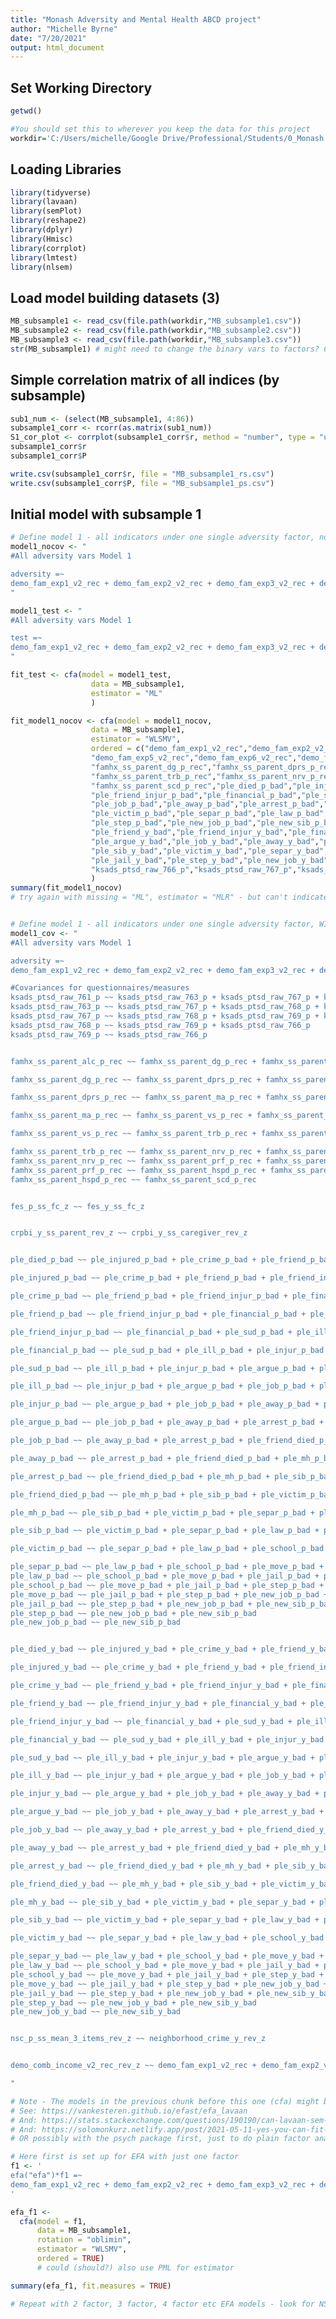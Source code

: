 ```yaml
---
title: "Monash Adversity and Mental Health ABCD project"
author: "Michelle Byrne"
date: "7/20/2021"
output: html_document
---
```


## Set Working Directory
```r
getwd()

#You should set this to wherever you keep the data for this project 
workdir='C:/Users/michelle/Google Drive/Professional/Students/0_Monash Students/Chrysa Tsiapas/' 
```

## Loading Libraries

```r
library(tidyverse)
library(lavaan)
library(semPlot)
library(reshape2)
library(dplyr)
library(Hmisc)
library(corrplot)
library(lmtest)
library(nlsem)
```

## Load model building datasets (3)
```r
MB_subsample1 <- read_csv(file.path(workdir,"MB_subsample1.csv"))
MB_subsample2 <- read_csv(file.path(workdir,"MB_subsample2.csv"))
MB_subsample3 <- read_csv(file.path(workdir,"MB_subsample3.csv"))
str(MB_subsample1) # might need to change the binary vars to factors? Check what lavaan needs
```

## Simple correlation matrix of all indices (by subsample)
```r
sub1_num <- (select(MB_subsample1, 4:86))
subsample1_corr <- rcorr(as.matrix(sub1_num))
S1_cor_plot <- corrplot(subsample1_corr$r, method = "number", type = "upper", order = "original", tl.col = "black", tl.srt = 45, tl.cex = .7, number.cex = .7, diag = FALSE)
subsample1_corr$r
subsample1_corr$P

write.csv(subsample1_corr$r, file = "MB_subsample1_rs.csv")
write.csv(subsample1_corr$P, file = "MB_subsample1_ps.csv")
```


## Initial model with subsample 1
            

```r
# Define model 1 - all indicators under one single adversity factor, no covariances. Do things load on nicely to one predefined factor?
model1_nocov <- "
#All adversity vars Model 1

adversity =~ 
demo_fam_exp1_v2_rec + demo_fam_exp2_v2_rec + demo_fam_exp3_v2_rec + demo_fam_exp4_v2_rec + demo_fam_exp5_v2_rec + demo_fam_exp6_v2_rec + demo_fam_exp7_v2_rec + 	famhx_ss_parent_alc_p_rec + famhx_ss_parent_dg_p_rec + famhx_ss_parent_dprs_p_rec + 	famhx_ss_parent_ma_p_rec + famhx_ss_parent_vs_p_rec + famhx_ss_parent_trb_p_rec + 	famhx_ss_parent_nrv_p_rec + famhx_ss_parent_prf_p_rec + famhx_ss_parent_hspd_p_rec + 	famhx_ss_parent_scd_p_rec + ple_died_p_bad + ple_injured_p_bad + ple_crime_p_bad + 	ple_friend_p_bad + ple_friend_injur_p_bad + ple_financial_p_bad + ple_sud_p_bad + 	ple_ill_p_bad + ple_injur_p_bad + ple_argue_p_bad + ple_job_p_bad + ple_away_p_bad + 	ple_arrest_p_bad + ple_friend_died_p_bad + ple_mh_p_bad + ple_sib_p_bad + ple_victim_p_bad + ple_separ_p_bad + ple_law_p_bad + ple_school_p_bad + ple_move_p_bad + ple_jail_p_bad + 	ple_step_p_bad + ple_new_job_p_bad + ple_new_sib_p_bad + ple_died_y_bad + ple_injured_y_bad + ple_crime_y_bad + ple_friend_y_bad + ple_friend_injur_y_bad + ple_financial_y_bad + 	ple_sud_y_bad + ple_ill_y_bad + ple_injur_y_bad + ple_argue_y_bad + ple_job_y_bad + 	ple_away_y_bad + ple_arrest_y_bad + ple_friend_died_y_bad + ple_mh_y_bad + ple_sib_y_bad + 	ple_victim_y_bad + ple_separ_y_bad + ple_law_y_bad + ple_school_y_bad + ple_move_y_bad + 	ple_jail_y_bad + ple_step_y_bad + ple_new_job_y_bad + ple_new_sib_y_bad + ksads_ptsd_raw_761_p + ksads_ptsd_raw_763_p + ksads_ptsd_raw_766_p + ksads_ptsd_raw_767_p + ksads_ptsd_raw_768_p + ksads_ptsd_raw_769_p + asr_scr_totprob_t_z + fes_p_ss_fc_z + 	fes_y_ss_fc_z + crpbi_y_ss_parent_rev_z + crpbi_y_ss_caregiver_rev_z + pmq_y_ss_mean_rev_z + srpf_y_ss_ses_rev_Z + nsc_p_ss_mean_3_items_rev_Z + neighborhood_crime_y_rev_Z + 	demo_comb_income_v2_rec_rev_Z
"

model1_test <- "
#All adversity vars Model 1

test =~ 
demo_fam_exp1_v2_rec + demo_fam_exp2_v2_rec + demo_fam_exp3_v2_rec + demo_fam_exp4_v2_rec + demo_fam_exp5_v2_rec + demo_fam_exp6_v2_rec + demo_fam_exp7_v2_rec + 	famhx_ss_parent_alc_p_rec + famhx_ss_parent_dg_p_rec + famhx_ss_parent_dprs_p_rec + 	famhx_ss_parent_ma_p_rec + famhx_ss_parent_vs_p_rec + famhx_ss_parent_trb_p_rec + 	famhx_ss_parent_nrv_p_rec + famhx_ss_parent_prf_p_rec + famhx_ss_parent_hspd_p_rec + 	famhx_ss_parent_scd_p_rec 
"

fit_test <- cfa(model = model1_test, 
                  data = MB_subsample1,
                  estimator = "ML"
                  )

fit_model1_nocov <- cfa(model = model1_nocov, 
                  data = MB_subsample1,
                  estimator = "WLSMV",
                  ordered = c("demo_fam_exp1_v2_rec","demo_fam_exp2_v2_rec","demo_fam_exp3_v2_rec","demo_fam_exp4_v2_rec",
                  "demo_fam_exp5_v2_rec","demo_fam_exp6_v2_rec","demo_fam_exp7_v2_rec","famhx_ss_parent_alc_p_rec",
                  "famhx_ss_parent_dg_p_rec","famhx_ss_parent_dprs_p_rec","famhx_ss_parent_ma_p_rec","famhx_ss_parent_vs_p_rec",
                  "famhx_ss_parent_trb_p_rec","famhx_ss_parent_nrv_p_rec","famhx_ss_parent_prf_p_rec","famhx_ss_parent_hspd_p_rec",
                  "famhx_ss_parent_scd_p_rec","ple_died_p_bad","ple_injured_p_bad","ple_crime_p_bad","ple_friend_p_bad",
                  "ple_friend_injur_p_bad","ple_financial_p_bad","ple_sud_p_bad","ple_ill_p_bad","ple_injur_p_bad","ple_argue_p_bad",
                  "ple_job_p_bad","ple_away_p_bad","ple_arrest_p_bad","ple_friend_died_p_bad","ple_mh_p_bad","ple_sib_p_bad",
                  "ple_victim_p_bad","ple_separ_p_bad","ple_law_p_bad","ple_school_p_bad","ple_move_p_bad","ple_jail_p_bad",
                  "ple_step_p_bad","ple_new_job_p_bad","ple_new_sib_p_bad","ple_died_y_bad","ple_injured_y_bad","ple_crime_y_bad",
                  "ple_friend_y_bad","ple_friend_injur_y_bad","ple_financial_y_bad","ple_sud_y_bad","ple_ill_y_bad","ple_injur_y_bad",
                  "ple_argue_y_bad","ple_job_y_bad","ple_away_y_bad","ple_arrest_y_bad","ple_friend_died_y_bad","ple_mh_y_bad",
                  "ple_sib_y_bad","ple_victim_y_bad","ple_separ_y_bad","ple_law_y_bad","ple_school_y_bad","ple_move_y_bad",
                  "ple_jail_y_bad","ple_step_y_bad","ple_new_job_y_bad","ple_new_sib_y_bad","ksads_ptsd_raw_761_p","ksads_ptsd_raw_763_p",
                  "ksads_ptsd_raw_766_p","ksads_ptsd_raw_767_p","ksads_ptsd_raw_768_p","ksads_ptsd_raw_769_p")
                  )
summary(fit_model1_nocov)
# try again with missing = "ML", estimator = "MLR" - but can't indicate any ordered this way.


# Define model 1 - all indicators under one single adversity factor, WITH covariances. If nocov model didn't work, does adding measurement tool covariances fix it?
model1_cov <- "
#All adversity vars Model 1

adversity =~ 
demo_fam_exp1_v2_rec + demo_fam_exp2_v2_rec + demo_fam_exp3_v2_rec + demo_fam_exp4_v2_rec + demo_fam_exp5_v2_rec + demo_fam_exp6_v2_rec + demo_fam_exp7_v2_rec + 	famhx_ss_parent_alc_p_rec + famhx_ss_parent_dg_p_rec + famhx_ss_parent_dprs_p_rec + 	famhx_ss_parent_ma_p_rec + famhx_ss_parent_vs_p_rec + famhx_ss_parent_trb_p_rec + 	famhx_ss_parent_nrv_p_rec + famhx_ss_parent_prf_p_rec + famhx_ss_parent_hspd_p_rec + 	famhx_ss_parent_scd_p_rec + ple_died_p_bad + ple_injured_p_bad + ple_crime_p_bad + 	ple_friend_p_bad + ple_friend_injur_p_bad + ple_financial_p_bad + ple_sud_p_bad + 	ple_ill_p_bad + ple_injur_p_bad + ple_argue_p_bad + ple_job_p_bad + ple_away_p_bad + 	ple_arrest_p_bad + ple_friend_died_p_bad + ple_mh_p_bad + ple_sib_p_bad + ple_victim_p_bad + ple_separ_p_bad + ple_law_p_bad + ple_school_p_bad + ple_move_p_bad + ple_jail_p_bad + 	ple_step_p_bad + ple_new_job_p_bad + ple_new_sib_p_bad + ple_died_y_bad + ple_injured_y_bad + ple_crime_y_bad + ple_friend_y_bad + ple_friend_injur_y_bad + ple_financial_y_bad + 	ple_sud_y_bad + ple_ill_y_bad + ple_injur_y_bad + ple_argue_y_bad + ple_job_y_bad + 	ple_away_y_bad + ple_arrest_y_bad + ple_friend_died_y_bad + ple_mh_y_bad + ple_sib_y_bad + 	ple_victim_y_bad + ple_separ_y_bad + ple_law_y_bad + ple_school_y_bad + ple_move_y_bad + 	ple_jail_y_bad + ple_step_y_bad + ple_new_job_y_bad + ple_new_sib_y_bad + ksads_ptsd_raw_761_p + ksads_ptsd_raw_763_p + ksads_ptsd_raw_766_p + ksads_ptsd_raw_767_p + ksads_ptsd_raw_768_p + ksads_ptsd_raw_769_p + asr_scr_totprob_t_z + fes_p_ss_fc_z + 	fes_y_ss_fc_z + crpbi_y_ss_parent_rev_z + crpbi_y_ss_caregiver_rev_z + pmq_y_ss_mean_rev_z + srpf_y_ss_ses_rev_Z + nsc_p_ss_mean_3_items_rev_Z + neighborhood_crime_y_rev_Z + 	demo_comb_income_v2_rec_rev_Z

#Covariances for questionnaires/measures
ksads_ptsd_raw_761_p ~~ ksads_ptsd_raw_763_p + ksads_ptsd_raw_767_p + ksads_ptsd_raw_768_p +  ksads_ptsd_raw_769_p + ksads_ptsd_raw_766_p
ksads_ptsd_raw_763_p ~~ ksads_ptsd_raw_767_p + ksads_ptsd_raw_768_p + ksads_ptsd_raw_769_p +  ksads_ptsd_raw_766_p
ksads_ptsd_raw_767_p ~~ ksads_ptsd_raw_768_p + ksads_ptsd_raw_769_p + ksads_ptsd_raw_766_p
ksads_ptsd_raw_768_p ~~ ksads_ptsd_raw_769_p + ksads_ptsd_raw_766_p
ksads_ptsd_raw_769_p ~~ ksads_ptsd_raw_766_p


famhx_ss_parent_alc_p_rec ~~ famhx_ss_parent_dg_p_rec + famhx_ss_parent_dprs_p_rec + famhx_ss_parent_ma_p_rec + famhx_ss_parent_vs_p_rec + famhx_ss_parent_trb_p_rec + famhx_ss_parent_nrv_p_rec + famhx_ss_parent_prf_p_rec + famhx_ss_parent_hspd_p_rec + famhx_ss_parent_scd_p_rec

famhx_ss_parent_dg_p_rec ~~ famhx_ss_parent_dprs_p_rec + famhx_ss_parent_ma_p_rec + famhx_ss_parent_vs_p_rec + famhx_ss_parent_trb_p_rec + famhx_ss_parent_nrv_p_rec + famhx_ss_parent_prf_p_rec + famhx_ss_parent_hspd_p_rec + famhx_ss_parent_scd_p_rec

famhx_ss_parent_dprs_p_rec ~~ famhx_ss_parent_ma_p_rec + famhx_ss_parent_vs_p_rec + famhx_ss_parent_trb_p_rec + famhx_ss_parent_nrv_p_rec + famhx_ss_parent_prf_p_rec + famhx_ss_parent_hspd_p_rec + famhx_ss_parent_scd_p_rec

famhx_ss_parent_ma_p_rec ~~ famhx_ss_parent_vs_p_rec + famhx_ss_parent_trb_p_rec + famhx_ss_parent_nrv_p_rec + famhx_ss_parent_prf_p_rec + famhx_ss_parent_hspd_p_rec + famhx_ss_parent_scd_p_rec

famhx_ss_parent_vs_p_rec ~~ famhx_ss_parent_trb_p_rec + famhx_ss_parent_nrv_p_rec + famhx_ss_parent_prf_p_rec + famhx_ss_parent_hspd_p_rec + famhx_ss_parent_scd_p_rec

famhx_ss_parent_trb_p_rec ~~ famhx_ss_parent_nrv_p_rec + famhx_ss_parent_prf_p_rec + famhx_ss_parent_hspd_p_rec + famhx_ss_parent_scd_p_rec
famhx_ss_parent_nrv_p_rec ~~ famhx_ss_parent_prf_p_rec + famhx_ss_parent_hspd_p_rec + famhx_ss_parent_scd_p_rec
famhx_ss_parent_prf_p_rec ~~ famhx_ss_parent_hspd_p_rec + famhx_ss_parent_scd_p_rec
famhx_ss_parent_hspd_p_rec ~~ famhx_ss_parent_scd_p_rec


fes_p_ss_fc_z ~~ fes_y_ss_fc_z


crpbi_y_ss_parent_rev_z ~~ crpbi_y_ss_caregiver_rev_z


ple_died_p_bad ~~ ple_injured_p_bad + ple_crime_p_bad + ple_friend_p_bad + ple_friend_injur_p_bad + ple_financial_p_bad + ple_sud_p_bad + ple_ill_p_bad + ple_injur_p_bad + ple_argue_p_bad + ple_job_p_bad + ple_away_p_bad + ple_arrest_p_bad + ple_friend_died_p_bad + ple_mh_p_bad + ple_sib_p_bad + ple_victim_p_bad + ple_separ_p_bad + ple_law_p_bad + ple_school_p_bad + ple_move_p_bad + ple_jail_p_bad + ple_step_p_bad + ple_new_job_p_bad + ple_new_sib_p_bad

ple_injured_p_bad ~~ ple_crime_p_bad + ple_friend_p_bad + ple_friend_injur_p_bad + ple_financial_p_bad + ple_sud_p_bad + ple_ill_p_bad + ple_injur_p_bad + ple_argue_p_bad + ple_job_p_bad + ple_away_p_bad + ple_arrest_p_bad + ple_friend_died_p_bad + ple_mh_p_bad + ple_sib_p_bad + ple_victim_p_bad + ple_separ_p_bad + ple_law_p_bad + ple_school_p_bad + ple_move_p_bad + ple_jail_p_bad + ple_step_p_bad + ple_new_job_p_bad + ple_new_sib_p_bad

ple_crime_p_bad ~~ ple_friend_p_bad + ple_friend_injur_p_bad + ple_financial_p_bad + ple_sud_p_bad + ple_ill_p_bad + ple_injur_p_bad + ple_argue_p_bad + ple_job_p_bad + ple_away_p_bad + ple_arrest_p_bad + ple_friend_died_p_bad + ple_mh_p_bad + ple_sib_p_bad + ple_victim_p_bad + ple_separ_p_bad + ple_law_p_bad + ple_school_p_bad + ple_move_p_bad + ple_jail_p_bad + ple_step_p_bad + ple_new_job_p_bad + ple_new_sib_p_bad

ple_friend_p_bad ~~ ple_friend_injur_p_bad + ple_financial_p_bad + ple_sud_p_bad + ple_ill_p_bad + ple_injur_p_bad + ple_argue_p_bad + ple_job_p_bad + ple_away_p_bad + ple_arrest_p_bad + ple_friend_died_p_bad + ple_mh_p_bad + ple_sib_p_bad + ple_victim_p_bad + ple_separ_p_bad + ple_law_p_bad + ple_school_p_bad + ple_move_p_bad + ple_jail_p_bad + ple_step_p_bad + ple_new_job_p_bad + ple_new_sib_p_bad

ple_friend_injur_p_bad ~~ ple_financial_p_bad + ple_sud_p_bad + ple_ill_p_bad + ple_injur_p_bad + ple_argue_p_bad + ple_job_p_bad + ple_away_p_bad + ple_arrest_p_bad + ple_friend_died_p_bad + ple_mh_p_bad + ple_sib_p_bad + ple_victim_p_bad + ple_separ_p_bad + ple_law_p_bad + ple_school_p_bad + ple_move_p_bad + ple_jail_p_bad + ple_step_p_bad + ple_new_job_p_bad + ple_new_sib_p_bad

ple_financial_p_bad ~~ ple_sud_p_bad + ple_ill_p_bad + ple_injur_p_bad + ple_argue_p_bad + ple_job_p_bad + ple_away_p_bad + ple_arrest_p_bad + ple_friend_died_p_bad + ple_mh_p_bad + ple_sib_p_bad + ple_victim_p_bad + ple_separ_p_bad + ple_law_p_bad + ple_school_p_bad + ple_move_p_bad + ple_jail_p_bad + ple_step_p_bad + ple_new_job_p_bad + ple_new_sib_p_bad

ple_sud_p_bad ~~ ple_ill_p_bad + ple_injur_p_bad + ple_argue_p_bad + ple_job_p_bad + ple_away_p_bad + ple_arrest_p_bad + ple_friend_died_p_bad + ple_mh_p_bad + ple_sib_p_bad + ple_victim_p_bad + ple_separ_p_bad + ple_law_p_bad + ple_school_p_bad + ple_move_p_bad + ple_jail_p_bad + ple_step_p_bad + ple_new_job_p_bad + ple_new_sib_p_bad

ple_ill_p_bad ~~ ple_injur_p_bad + ple_argue_p_bad + ple_job_p_bad + ple_away_p_bad + ple_arrest_p_bad + ple_friend_died_p_bad + ple_mh_p_bad + ple_sib_p_bad + ple_victim_p_bad + ple_separ_p_bad + ple_law_p_bad + ple_school_p_bad + ple_move_p_bad + ple_jail_p_bad + ple_step_p_bad + ple_new_job_p_bad + ple_new_sib_p_bad

ple_injur_p_bad ~~ ple_argue_p_bad + ple_job_p_bad + ple_away_p_bad + ple_arrest_p_bad + ple_friend_died_p_bad + ple_mh_p_bad + ple_sib_p_bad + ple_victim_p_bad + ple_separ_p_bad + ple_law_p_bad + ple_school_p_bad + ple_move_p_bad + ple_jail_p_bad + ple_step_p_bad + ple_new_job_p_bad + ple_new_sib_p_bad

ple_argue_p_bad ~~ ple_job_p_bad + ple_away_p_bad + ple_arrest_p_bad + ple_friend_died_p_bad + ple_mh_p_bad + ple_sib_p_bad + ple_victim_p_bad + ple_separ_p_bad + ple_law_p_bad + ple_school_p_bad + ple_move_p_bad + ple_jail_p_bad + ple_step_p_bad + ple_new_job_p_bad + ple_new_sib_p_bad

ple_job_p_bad ~~ ple_away_p_bad + ple_arrest_p_bad + ple_friend_died_p_bad + ple_mh_p_bad + ple_sib_p_bad + ple_victim_p_bad + ple_separ_p_bad + ple_law_p_bad + ple_school_p_bad + ple_move_p_bad + ple_jail_p_bad + ple_step_p_bad + ple_new_job_p_bad + ple_new_sib_p_bad

ple_away_p_bad ~~ ple_arrest_p_bad + ple_friend_died_p_bad + ple_mh_p_bad + ple_sib_p_bad + ple_victim_p_bad + ple_separ_p_bad + ple_law_p_bad + ple_school_p_bad + ple_move_p_bad + ple_jail_p_bad + ple_step_p_bad + ple_new_job_p_bad + ple_new_sib_p_bad

ple_arrest_p_bad ~~ ple_friend_died_p_bad + ple_mh_p_bad + ple_sib_p_bad + ple_victim_p_bad + ple_separ_p_bad + ple_law_p_bad + ple_school_p_bad + ple_move_p_bad + ple_jail_p_bad + ple_step_p_bad + ple_new_job_p_bad + ple_new_sib_p_bad

ple_friend_died_p_bad ~~ ple_mh_p_bad + ple_sib_p_bad + ple_victim_p_bad + ple_separ_p_bad + ple_law_p_bad + ple_school_p_bad + ple_move_p_bad + ple_jail_p_bad + ple_step_p_bad + ple_new_job_p_bad + ple_new_sib_p_bad

ple_mh_p_bad ~~ ple_sib_p_bad + ple_victim_p_bad + ple_separ_p_bad + ple_law_p_bad + ple_school_p_bad + ple_move_p_bad + ple_jail_p_bad + ple_step_p_bad + ple_new_job_p_bad + ple_new_sib_p_bad

ple_sib_p_bad ~~ ple_victim_p_bad + ple_separ_p_bad + ple_law_p_bad + ple_school_p_bad + ple_move_p_bad + ple_jail_p_bad + ple_step_p_bad + ple_new_job_p_bad + ple_new_sib_p_bad

ple_victim_p_bad ~~ ple_separ_p_bad + ple_law_p_bad + ple_school_p_bad + ple_move_p_bad + ple_jail_p_bad + ple_step_p_bad + ple_new_job_p_bad + ple_new_sib_p_bad

ple_separ_p_bad ~~ ple_law_p_bad + ple_school_p_bad + ple_move_p_bad + ple_jail_p_bad + ple_step_p_bad + ple_new_job_p_bad + ple_new_sib_p_bad
ple_law_p_bad ~~ ple_school_p_bad + ple_move_p_bad + ple_jail_p_bad + ple_step_p_bad + ple_new_job_p_bad + ple_new_sib_p_bad
ple_school_p_bad ~~ ple_move_p_bad + ple_jail_p_bad + ple_step_p_bad + ple_new_job_p_bad + ple_new_sib_p_bad
ple_move_p_bad ~~ ple_jail_p_bad + ple_step_p_bad + ple_new_job_p_bad + ple_new_sib_p_bad
ple_jail_p_bad ~~ ple_step_p_bad + ple_new_job_p_bad + ple_new_sib_p_bad
ple_step_p_bad ~~ ple_new_job_p_bad + ple_new_sib_p_bad
ple_new_job_p_bad ~~ ple_new_sib_p_bad


ple_died_y_bad ~~ ple_injured_y_bad + ple_crime_y_bad + ple_friend_y_bad + ple_friend_injur_y_bad + ple_financial_y_bad + ple_sud_y_bad + ple_ill_y_bad + ple_injur_y_bad + ple_argue_y_bad + ple_job_y_bad + ple_away_y_bad + ple_arrest_y_bad + ple_friend_died_y_bad + ple_mh_y_bad + ple_sib_y_bad + ple_victim_y_bad + ple_separ_y_bad + ple_law_y_bad + ple_school_y_bad + ple_move_y_bad + ple_jail_y_bad + ple_step_y_bad + ple_new_job_y_bad + ple_new_sib_y_bad

ple_injured_y_bad ~~ ple_crime_y_bad + ple_friend_y_bad + ple_friend_injur_y_bad + ple_financial_y_bad + ple_sud_y_bad + ple_ill_y_bad + ple_injur_y_bad + ple_argue_y_bad + ple_job_y_bad + ple_away_y_bad + ple_arrest_y_bad + ple_friend_died_y_bad + ple_mh_y_bad + ple_sib_y_bad + ple_victim_y_bad + ple_separ_y_bad + ple_law_y_bad + ple_school_y_bad + ple_move_y_bad + ple_jail_y_bad + ple_step_y_bad + ple_new_job_y_bad + ple_new_sib_y_bad

ple_crime_y_bad ~~ ple_friend_y_bad + ple_friend_injur_y_bad + ple_financial_y_bad + ple_sud_y_bad + ple_ill_y_bad + ple_injur_y_bad + ple_argue_y_bad + ple_job_y_bad + ple_away_y_bad + ple_arrest_y_bad + ple_friend_died_y_bad + ple_mh_y_bad + ple_sib_y_bad + ple_victim_y_bad + ple_separ_y_bad + ple_law_y_bad + ple_school_y_bad + ple_move_y_bad + ple_jail_y_bad + ple_step_y_bad + ple_new_job_y_bad + ple_new_sib_y_bad

ple_friend_y_bad ~~ ple_friend_injur_y_bad + ple_financial_y_bad + ple_sud_y_bad + ple_ill_y_bad + ple_injur_y_bad + ple_argue_y_bad + ple_job_y_bad + ple_away_y_bad + ple_arrest_y_bad + ple_friend_died_y_bad + ple_mh_y_bad + ple_sib_y_bad + ple_victim_y_bad + ple_separ_y_bad + ple_law_y_bad + ple_school_y_bad + ple_move_y_bad + ple_jail_y_bad + ple_step_y_bad + ple_new_job_y_bad + ple_new_sib_y_bad

ple_friend_injur_y_bad ~~ ple_financial_y_bad + ple_sud_y_bad + ple_ill_y_bad + ple_injur_y_bad + ple_argue_y_bad + ple_job_y_bad + ple_away_y_bad + ple_arrest_y_bad + ple_friend_died_y_bad + ple_mh_y_bad + ple_sib_y_bad + ple_victim_y_bad + ple_separ_y_bad + ple_law_y_bad + ple_school_y_bad + ple_move_y_bad + ple_jail_y_bad + ple_step_y_bad + ple_new_job_y_bad + ple_new_sib_y_bad

ple_financial_y_bad ~~ ple_sud_y_bad + ple_ill_y_bad + ple_injur_y_bad + ple_argue_y_bad + ple_job_y_bad + ple_away_y_bad + ple_arrest_y_bad + ple_friend_died_y_bad + ple_mh_y_bad + ple_sib_y_bad + ple_victim_y_bad + ple_separ_y_bad + ple_law_y_bad + ple_school_y_bad + ple_move_y_bad + ple_jail_y_bad + ple_step_y_bad + ple_new_job_y_bad + ple_new_sib_y_bad

ple_sud_y_bad ~~ ple_ill_y_bad + ple_injur_y_bad + ple_argue_y_bad + ple_job_y_bad + ple_away_y_bad + ple_arrest_y_bad + ple_friend_died_y_bad + ple_mh_y_bad + ple_sib_y_bad + ple_victim_y_bad + ple_separ_y_bad + ple_law_y_bad + ple_school_y_bad + ple_move_y_bad + ple_jail_y_bad + ple_step_y_bad + ple_new_job_y_bad + ple_new_sib_y_bad

ple_ill_y_bad ~~ ple_injur_y_bad + ple_argue_y_bad + ple_job_y_bad + ple_away_y_bad + ple_arrest_y_bad + ple_friend_died_y_bad + ple_mh_y_bad + ple_sib_y_bad + ple_victim_y_bad + ple_separ_y_bad + ple_law_y_bad + ple_school_y_bad + ple_move_y_bad + ple_jail_y_bad + ple_step_y_bad + ple_new_job_y_bad + ple_new_sib_y_bad

ple_injur_y_bad ~~ ple_argue_y_bad + ple_job_y_bad + ple_away_y_bad + ple_arrest_y_bad + ple_friend_died_y_bad + ple_mh_y_bad + ple_sib_y_bad + ple_victim_y_bad + ple_separ_y_bad + ple_law_y_bad + ple_school_y_bad + ple_move_y_bad + ple_jail_y_bad + ple_step_y_bad + ple_new_job_y_bad + ple_new_sib_y_bad

ple_argue_y_bad ~~ ple_job_y_bad + ple_away_y_bad + ple_arrest_y_bad + ple_friend_died_y_bad + ple_mh_y_bad + ple_sib_y_bad + ple_victim_y_bad + ple_separ_y_bad + ple_law_y_bad + ple_school_y_bad + ple_move_y_bad + ple_jail_y_bad + ple_step_y_bad + ple_new_job_y_bad + ple_new_sib_y_bad

ple_job_y_bad ~~ ple_away_y_bad + ple_arrest_y_bad + ple_friend_died_y_bad + ple_mh_y_bad + ple_sib_y_bad + ple_victim_y_bad + ple_separ_y_bad + ple_law_y_bad + ple_school_y_bad + ple_move_y_bad + ple_jail_y_bad + ple_step_y_bad + ple_new_job_y_bad + ple_new_sib_y_bad

ple_away_y_bad ~~ ple_arrest_y_bad + ple_friend_died_y_bad + ple_mh_y_bad + ple_sib_y_bad + ple_victim_y_bad + ple_separ_y_bad + ple_law_y_bad + ple_school_y_bad + ple_move_y_bad + ple_jail_y_bad + ple_step_y_bad + ple_new_job_y_bad + ple_new_sib_y_bad

ple_arrest_y_bad ~~ ple_friend_died_y_bad + ple_mh_y_bad + ple_sib_y_bad + ple_victim_y_bad + ple_separ_y_bad + ple_law_y_bad + ple_school_y_bad + ple_move_y_bad + ple_jail_y_bad + ple_step_y_bad + ple_new_job_y_bad + ple_new_sib_y_bad

ple_friend_died_y_bad ~~ ple_mh_y_bad + ple_sib_y_bad + ple_victim_y_bad + ple_separ_y_bad + ple_law_y_bad + ple_school_y_bad + ple_move_y_bad + ple_jail_y_bad + ple_step_y_bad + ple_new_job_y_bad + ple_new_sib_y_bad

ple_mh_y_bad ~~ ple_sib_y_bad + ple_victim_y_bad + ple_separ_y_bad + ple_law_y_bad + ple_school_y_bad + ple_move_y_bad + ple_jail_y_bad + ple_step_y_bad + ple_new_job_y_bad + ple_new_sib_y_bad

ple_sib_y_bad ~~ ple_victim_y_bad + ple_separ_y_bad + ple_law_y_bad + ple_school_y_bad + ple_move_y_bad + ple_jail_y_bad + ple_step_y_bad + ple_new_job_y_bad + ple_new_sib_y_bad

ple_victim_y_bad ~~ ple_separ_y_bad + ple_law_y_bad + ple_school_y_bad + ple_move_y_bad + ple_jail_y_bad + ple_step_y_bad + ple_new_job_y_bad + ple_new_sib_y_bad

ple_separ_y_bad ~~ ple_law_y_bad + ple_school_y_bad + ple_move_y_bad + ple_jail_y_bad + ple_step_y_bad + ple_new_job_y_bad + ple_new_sib_y_bad
ple_law_y_bad ~~ ple_school_y_bad + ple_move_y_bad + ple_jail_y_bad + ple_step_y_bad + ple_new_job_y_bad + ple_new_sib_y_bad
ple_school_y_bad ~~ ple_move_y_bad + ple_jail_y_bad + ple_step_y_bad + ple_new_job_y_bad + ple_new_sib_y_bad
ple_move_y_bad ~~ ple_jail_y_bad + ple_step_y_bad + ple_new_job_y_bad + ple_new_sib_y_bad
ple_jail_y_bad ~~ ple_step_y_bad + ple_new_job_y_bad + ple_new_sib_y_bad
ple_step_y_bad ~~ ple_new_job_y_bad + ple_new_sib_y_bad
ple_new_job_y_bad ~~ ple_new_sib_y_bad


nsc_p_ss_mean_3_items_rev_z ~~ neighborhood_crime_y_rev_z


demo_comb_income_v2_rec_rev_z ~~ demo_fam_exp1_v2_rec + demo_fam_exp2_v2_rec + demo_fam_exp3_v2_rec + demo_fam_exp4_v2_rec + demo_fam_exp5_v2_rec + demo_fam_exp6_v2_rec + demo_fam_exp7_v2_rec

"
```

```r
# Note - The models in the previous chunk before this one (cfa) might be considered CFA if we're trying to fit all indicators onto one predefined adversity var. We may need to set up an EFA beforehand (or if things don't clearly load onto one factor) a bit differently, as in this chunk.
# See: https://vankesteren.github.io/efast/efa_lavaan 
# And: https://stats.stackexchange.com/questions/190190/can-lavaan-sem-cfa-be-used-to-do-factor-analysis-like-factanal-efa
# And: https://solomonkurz.netlify.app/post/2021-05-11-yes-you-can-fit-an-exploratory-factor-analysis-with-lavaan/
# OR possibly with the psych package first, just to do plain factor analysis (so don't constrain/pre-decide the number of factors?)

# Here first is set up for EFA with just one factor
f1 <- '
efa("efa")*f1 =~ 
demo_fam_exp1_v2_rec + demo_fam_exp2_v2_rec + demo_fam_exp3_v2_rec + demo_fam_exp4_v2_rec + demo_fam_exp5_v2_rec + demo_fam_exp6_v2_rec + demo_fam_exp7_v2_rec + 	famhx_ss_parent_alc_p_rec + famhx_ss_parent_dg_p_rec + famhx_ss_parent_dprs_p_rec + 	famhx_ss_parent_ma_p_rec + famhx_ss_parent_vs_p_rec + famhx_ss_parent_trb_p_rec + famhx_ss_parent_nrv_p_rec + famhx_ss_parent_prf_p_rec + famhx_ss_parent_hspd_p_rec + 	famhx_ss_parent_scd_p_rec + ple_died_p_bad + ple_injured_p_bad + ple_crime_p_bad + 	ple_friend_p_bad + ple_friend_injur_p_bad + ple_financial_p_bad + ple_sud_p_bad + 	ple_ill_p_bad + ple_injur_p_bad + ple_argue_p_bad + ple_job_p_bad + ple_away_p_bad + 	ple_arrest_p_bad + ple_friend_died_p_bad + ple_mh_p_bad + ple_sib_p_bad + ple_victim_p_bad + ple_separ_p_bad + ple_law_p_bad + ple_school_p_bad + ple_move_p_bad + ple_jail_p_bad + 	ple_step_p_bad + ple_new_job_p_bad + ple_new_sib_p_bad + ple_died_y_bad + ple_injured_y_bad + ple_crime_y_bad + ple_friend_y_bad + ple_friend_injur_y_bad + ple_financial_y_bad + 	ple_sud_y_bad + ple_ill_y_bad + ple_injur_y_bad + ple_argue_y_bad + ple_job_y_bad + 	ple_away_y_bad + ple_arrest_y_bad + ple_friend_died_y_bad + ple_mh_y_bad + ple_sib_y_bad + 	ple_victim_y_bad + ple_separ_y_bad + ple_law_y_bad + ple_school_y_bad + ple_move_y_bad + 	ple_jail_y_bad + ple_step_y_bad + ple_new_job_y_bad + ple_new_sib_y_bad + ksads_ptsd_raw_761_p + ksads_ptsd_raw_763_p + ksads_ptsd_raw_766_p + ksads_ptsd_raw_767_p + ksads_ptsd_raw_768_p + ksads_ptsd_raw_769_p + asr_scr_totprob_t_z + fes_p_ss_fc_z + fes_y_ss_fc_z + crpbi_y_ss_parent_rev_z + crpbi_y_ss_caregiver_rev_z + pmq_y_ss_mean_rev_z + srpf_y_ss_ses_rev_Z + nsc_p_ss_mean_3_items_rev_Z + neighborhood_crime_y_rev_Z + 	demo_comb_income_v2_rec_rev_Z
'

efa_f1 <- 
  cfa(model = f1,
      data = MB_subsample1,
      rotation = "oblimin",
      estimator = "WLSMV",
      ordered = TRUE)
      # could (should?) also use PML for estimator

summary(efa_f1, fit.measures = TRUE)

# Repeat with 2 factor, 3 factor, 4 factor etc EFA models - look for NS chi-squared values and identify which model it is (and what are the obvious factors?)
```   